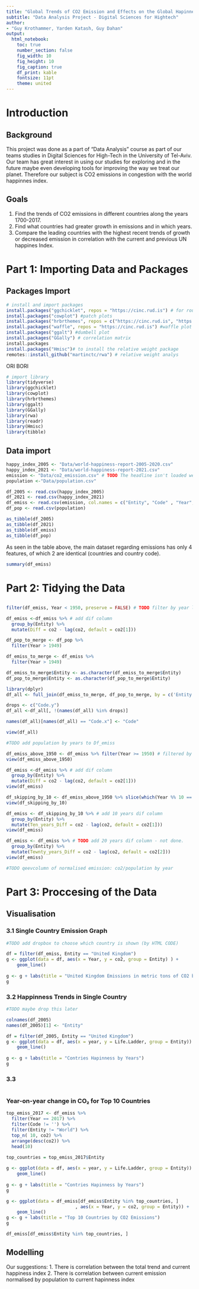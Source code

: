 ```yaml
---
title: "Global Trends of CO2 Emission and Effects on the Global Hapinnes Index"
subtitle: "Data Analysis Project - Digital Sciences for Hightech"
author:
- "Guy Krothammer, Yarden Katash, Guy Dahan"
output: 
  html_notebook:
    toc: true
    number_section: false
    fig_width: 10
    fig_height: 10
    fig_caption: true
    df_print: kable
    fontsize: 11pt
    theme: united
---
```


# Introduction

## Background

This project was done as a part of "Data Analysis" course as part of our teams 
studies in Digital Sciences for High-Tech in the University of Tel-Aviv. 
Our team has great interest in using our studies for exploring and in the future maybe even
developing tools for improving the way we treat our planet. Therefore our subject is
CO2 emissions in congestion with the world happinnes index. 

## Goals

1. Find the trends of CO2 emissions in different countries along the years 1700-2017.
2. Find what countries had greater growth in emissions and in which years.
3. Compare the leading countries with the highest recent trends of growth or decreased emission
in correlation with the current and previous UN happines Index. 

# Part 1: Importing Data and Packages

## Packages Import

```r
# install and import packages
install.packages("ggchicklet", repos = "https://cinc.rud.is") # for rounded corners 
install.packages("cowplot") #patch plots
install.packages("hrbrthemes", repos = c("https://cinc.rud.is", "https://cloud.r-project.org/")) #beautiful theme
install.packages("waffle", repos = "https://cinc.rud.is") #waffle plot
install.packages("ggalt") #dumbell plot
install.packages("GGally") # correlation matrix
install.packages
install.packages("Hmisc")# to install the relative weight package
remotes::install_github("martinctc/rwa") # relative weight analys
```
ORI BORI


```r
# import library
library(tidyverse) 
library(ggchicklet)
library(cowplot)
library(hrbrthemes)
library(ggalt)
library(GGally)
library(rwa)
library(readr)
library(Hmisc)
library(tibble)
```

## Data import

```r
happy_index_2005 <- "Data/world-happiness-report-2005-2020.csv" 
happy_index_2021 <- "Data/world-happiness-report-2021.csv"
emission <- "Data/co2_emission.csv" # TODO The headline isn't loaded well for column 4
population <-"Data/population.csv"

df_2005 <- read.csv(happy_index_2005)
df_2021 <- read.csv(happy_index_2021)
df_emiss <- read.csv(emission, col.names = c("Entity", "Code" , "Year", "co2"))
df_pop <- read.csv(population)

as_tibble(df_2005)
as_tibble(df_2021)
as_tibble(df_emiss)
as_tibble(df_pop)
```

As seen in the table above, the main dataset regarding emissions has only 4 features, of which 2 are identical (countries and country code). 


```r
summary(df_emiss)
```


# Part 2: Tidying the Data

## 

```r
filter(df_emiss, Year < 1950, preserve = FALSE) # TODO filter by year larger than 1950, fix code

df_emiss <-df_emiss %>% # add dif column
  group_by(Entity) %>%
  mutate(Diff = co2 - lag(co2, default = co2[1]))

df_pop_to_merge <- df_pop %>%
  filter(Year > 1949)

df_emiss_to_merge <- df_emiss %>%
  filter(Year > 1949)

df_emiss_to_merge$Entity <- as.character(df_emiss_to_merge$Entity)
df_pop_to_merge$Entity <- as.character(df_pop_to_merge$Entity)

library(dplyr)
df_all <- full_join(df_emiss_to_merge, df_pop_to_merge, by = c('Entity','Year'))

drops <- c("Code.y")
df_all <-df_all[, !(names(df_all) %in% drops)]

names(df_all)[names(df_all) == "Code.x"] <- "Code"

view(df_all)

#TODO add population by years to Df_emiss

df_emiss_above_1950 <- df_emiss %>% filter(Year >= 1950) # filtered by years larger than 1950
view(df_emiss_above_1950)

df_emiss <-df_emiss %>% # add dif column
  group_by(Entity) %>%
  mutate(Diff = co2 - lag(co2, default = co2[1]))
view(df_emiss)

df_skipping_by_10 <- df_emiss_above_1950 %>% slice(which(Year %% 10 == 0 | Year == 2017))
view(df_skipping_by_10)

df_emiss <- df_skipping_by_10 %>% # add 10 years dif column
  group_by(Entity) %>%
  mutate(Ten_years_Diff = co2 - lag(co2, default = co2[1]))
view(df_emiss)

df_emiss <- df_emiss %>% # TODO add 20 years dif column - not done.
  group_by(Entity) %>%
  mutate(Tewnty_years_Diff = co2 - lag(co2, default = co2[2]))
view(df_emiss)

#TODO qeevcolumn of normalised emission: co2/population by year


```

# Part 3: Proccesing of the Data

## Visualisation 

### 3.1 Single Country Emission Graph

```r
#TODO add dropbox to choose which country is shown (by HTML CODE)

df = filter(df_emiss, Entity == "United Kingdom")
g <- ggplot(data = df, aes(x = Year, y = co2, group = Entity) ) + 
    geom_line()
    
g <- g + labs(title = "United Kingdom Emissions in metric tons of CO2 by Years")
g
```

### 3.2 Happinness Trends in Single Country 

```r
#TODO maybe drop this later

colnames(df_2005)
names(df_2005)[1] <- "Entity"

df = filter(df_2005, Entity == "United Kingdom")
g <- ggplot(data = df, aes(x = year, y = Life.Ladder, group = Entity)) + 
    geom_line()
    
g <- g + labs(title = "Contries Hapinness by Years")
g

```

### 3.3

```r

```

### Year-on-year change in CO₂ for Top 10 Countries

```r

top_emiss_2017 <- df_emiss %>%
  filter(Year == 2017) %>%
  filter(Code != '') %>%
  filter(Entity != "World") %>%
  top_n( 10, co2) %>%
  arrange(desc(co2)) %>%
  head(10)
  
top_countries = top_emiss_2017$Entity
```

```r

g <- ggplot(data = df, aes(x = year, y = Life.Ladder, group = Entity)) + 
    geom_line()
    
g <- g + labs(title = "Contries Hapinness by Years")
g
```


```r
g <- ggplot(data = df_emiss[df_emiss$Entity %in% top_countries, ] 
                          , aes(x = Year, y = co2, group = Entity)) + 
    geom_line()
g <- g + labs(title = "Top 10 Countries by CO2 Emissions")
g

df_emiss[df_emiss$Entity %in% top_countries, ] 
```


## Modelling

Our suggestions:
1. There is correlation between the total trend and current happiness index
2. There is correlation between current emission normalised by population to current hapinness index

```r


```


